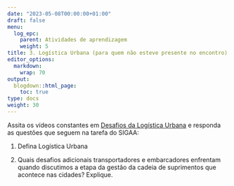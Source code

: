 ```yaml
---
date: "2023-05-08T00:00:00+01:00"
draft: false
menu:
  log_epc:
    parent: Atividades de aprendizagem
    weight: 5
title: 3. Logística Urbana (para quem não esteve presente no encontro)
editor_options: 
  markdown: 
    wrap: 70
output: 
  blogdown::html_page:
    toc: true
type: docs
weight: 30
---
```



Assita os vídeos constantes em [Desafios da Logística Urbana](https://www.places.education/cursos/log_all/log_urb/) e responda as questões que seguem na tarefa do SIGAA:

1. Defina Logística Urbana

2. Quais desafios adicionais transportadores e embarcadores enfrentam quando discutimos a etapa da gestão da cadeia de suprimentos que acontece nas cidades? Explique. 

